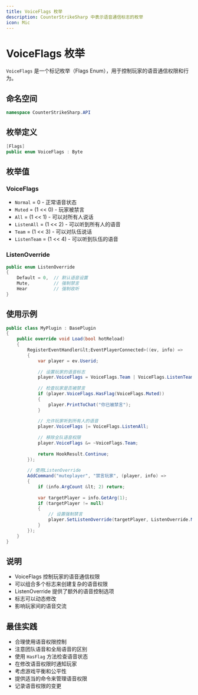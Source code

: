 ```yaml
---
title: VoiceFlags 枚举
description: CounterStrikeSharp 中表示语音通信标志的枚举
icon: Mic
---
```


# VoiceFlags 枚举

`VoiceFlags` 是一个标记枚举（Flags Enum），用于控制玩家的语音通信权限和行为。

## 命名空间

```csharp
namespace CounterStrikeSharp.API
```

## 枚举定义

```csharp
[Flags]
public enum VoiceFlags : Byte
```

## 枚举值

### VoiceFlags

- `Normal` = 0 - 正常语音状态
- `Muted` = (1 &lt;&lt; 0) - 玩家被禁言
- `All` = (1 &lt;&lt; 1) - 可以对所有人说话
- `ListenAll` = (1 &lt;&lt; 2) - 可以听到所有人的语音
- `Team` = (1 &lt;&lt; 3) - 可以对队伍说话
- `ListenTeam` = (1 &lt;&lt; 4) - 可以听到队伍的语音

### ListenOverride

```csharp
public enum ListenOverride
{
    Default = 0,  // 默认语音设置
    Mute,         // 强制禁言
    Hear          // 强制收听
}
```

## 使用示例

```csharp
public class MyPlugin : BasePlugin
{
    public override void Load(bool hotReload)
    {
        RegisterEventHandler&lt;EventPlayerConnected>((ev, info) =>
        {
            var player = ev.Userid;
            
            // 设置玩家的语音标志
            player.VoiceFlags = VoiceFlags.Team | VoiceFlags.ListenTeam;
            
            // 检查玩家是否被禁言
            if (player.VoiceFlags.HasFlag(VoiceFlags.Muted))
            {
                player.PrintToChat("你已被禁言");
            }
            
            // 允许玩家听到所有人的语音
            player.VoiceFlags |= VoiceFlags.ListenAll;
            
            // 移除全队语音权限
            player.VoiceFlags &= ~VoiceFlags.Team;
            
            return HookResult.Continue;
        });
        
        // 使用ListenOverride
        AddCommand("muteplayer", "禁言玩家", (player, info) =>
        {
            if (info.ArgCount &lt; 2) return;
            
            var targetPlayer = info.GetArg(1);
            if (targetPlayer != null)
            {
                // 设置强制禁言
                player.SetListenOverride(targetPlayer, ListenOverride.Mute);
            }
        });
    }
}
```

## 说明

- VoiceFlags 控制玩家的语音通信权限
- 可以组合多个标志来创建复杂的语音权限
- ListenOverride 提供了额外的语音控制选项
- 标志可以动态修改
- 影响玩家间的语音交流

## 最佳实践

- 合理使用语音权限控制
- 注意团队语音和全局语音的区别
- 使用 `HasFlag` 方法检查语音状态
- 在修改语音权限时通知玩家
- 考虑游戏平衡和公平性
- 提供适当的命令来管理语音权限
- 记录语音权限的变更 